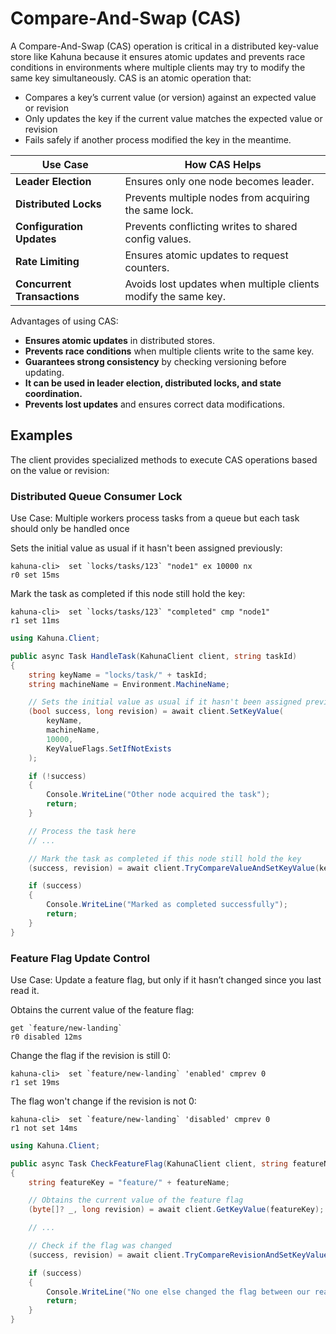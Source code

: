 
# Compare-And-Swap (CAS)


A Compare-And-Swap (CAS) operation is critical in a distributed key-value store like Kahuna because it ensures atomic updates and prevents race conditions in environments where multiple clients may try to modify the same key simultaneously. CAS is an atomic operation that:

 - Compares a key’s current value (or version) against an expected value or revision
 - Only updates the key if the current value matches the expected value or revision
 - Fails safely if another process modified the key in the meantime.

| **Use Case** | **How CAS Helps** |
|-------------|------------------|
| **Leader Election** | Ensures only one node becomes leader. |
| **Distributed Locks** | Prevents multiple nodes from acquiring the same lock. |
| **Configuration Updates** | Prevents conflicting writes to shared config values. |
| **Rate Limiting** | Ensures atomic updates to request counters. |
| **Concurrent Transactions** | Avoids lost updates when multiple clients modify the same key. |

Advantages of using CAS:

- **Ensures atomic updates** in distributed stores.
- **Prevents race conditions** when multiple clients write to the same key.
- **Guarantees strong consistency** by checking versioning before updating.
- **It can be used in leader election, distributed locks, and state coordination.**
- **Prevents lost updates** and ensures correct data modifications.

## Examples

The client provides specialized methods to execute CAS operations based on the value or revision:

### Distributed Queue Consumer Lock

Use Case: Multiple workers process tasks from a queue but each task should only be handled once

<Tabs>
<TabItem value="CLI">

Sets the initial value as usual if it hasn't been assigned previously:

```visual-basic
kahuna-cli>  set `locks/tasks/123` "node1" ex 10000 nx
r0 set 15ms
```

Mark the task as completed if this node still hold the key:

```visual-basic
kahuna-cli>  set `locks/tasks/123` "completed" cmp "node1"
r1 set 11ms
```

</TabItem>
<TabItem value="C#">

```csharp
using Kahuna.Client;

public async Task HandleTask(KahunaClient client, string taskId)
{
    string keyName = "locks/task/" + taskId;
    string machineName = Environment.MachineName;

    // Sets the initial value as usual if it hasn't been assigned previously
    (bool success, long revision) = await client.SetKeyValue(
        keyName,
        machineName,
        10000,
        KeyValueFlags.SetIfNotExists
    );

    if (!success)
    {
        Console.WriteLine("Other node acquired the task");
        return;
    }

    // Process the task here
    // ...

    // Mark the task as completed if this node still hold the key
    (success, revision) = await client.TryCompareValueAndSetKeyValue(keyName, "completed", machineName, 0);

    if (success)
    {
        Console.WriteLine("Marked as completed successfully");
        return;
    }
}
```

</TabItem>
</Tabs>

### Feature Flag Update Control

Use Case: Update a feature flag, but only if it hasn’t changed since you last read it.

<Tabs>
<TabItem value="CLI">

Obtains the current value of the feature flag:

```visual-basic
get `feature/new-landing`
r0 disabled 12ms
```

Change the flag if the revision is still 0:

```visual-basic
kahuna-cli>  set `feature/new-landing` 'enabled' cmprev 0
r1 set 19ms
```

The flag won't change if the revision is not 0:

```visual-basic
kahuna-cli>  set `feature/new-landing` 'disabled' cmprev 0
r1 not set 14ms
```

</TabItem>
<TabItem value="C#">

```csharp
using Kahuna.Client;

public async Task CheckFeatureFlag(KahunaClient client, string featureName)
{
    string featureKey = "feature/" + featureName;

    // Obtains the current value of the feature flag
    (byte[]? _, long revision) = await client.GetKeyValue(featureKey);

    // ...

    // Check if the flag was changed
    (success, revision) = await client.TryCompareRevisionAndSetKeyValue(featureKey, "enabled", revision);

    if (success)
    {
        Console.WriteLine("No one else changed the flag between our read and write.");
        return;
    }
}
```

</TabItem>
</Tabs>